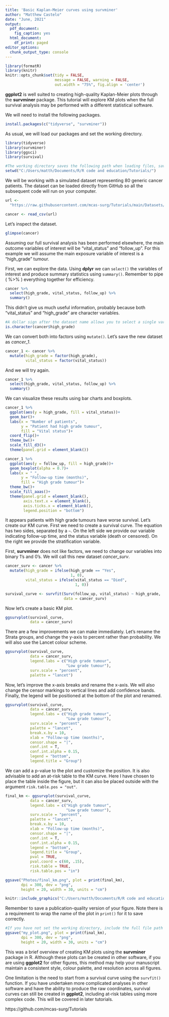 ---
title: 'Basic Kaplan-Meier curves using survminer'
author: "Matthew Castelo"
date: "June, 2021"
output:
  pdf_document:
    fig_caption: yes
  html_document:
    df_print: paged
editor_options:
  chunk_output_type: console
---

```{r setup, include=FALSE}
library(formatR)
library(knitr)
knitr::opts_chunk$set(tidy = FALSE, 
                      message = FALSE, warning = FALSE,
                      out.width = "75%", fig.align = 'center')
```

**ggplot2** is well suited to creating high-quality Kaplan-Meier plots through the **survminer** package. This tutorial will explore KM plots when the full survival analysis may be performed with a different statistical software.

We will need to install the following packages. 

```{r, eval = FALSE}
install.packages(c("tidyverse", "survminer"))
```

As usual, we will load our packages and set the working directory. 

```{r}
library(tidyverse)
library(survminer)
library(ggsci)
library(survival)

#The working directory saves the following path when loading files, saving plots, etc
setwd("C:/Users/matth/Documents/R/R code and education/Tutorials/")
```

We will be working with a simulated dataset representing 80 generic cancer patients. The dataset can be loaded directly from GitHub so all the subsequent code will run on your computer. 

```{r}
url <- 
  "https://raw.githubusercontent.com/mcas-surg/Tutorials/main/Datasets/generic_cancer.csv"

cancer <- read_csv(url)
```

Let's inspect the dataset. 

```{r}
glimpse(cancer)
```

Assuming our full survival analysis has been performed elsewhere, the main outcome variables of interest will be "vital_status" and "follow_up". For this example we will assume the main exposure variable of interest is a "high_grade" tumour. 

First, we can explore the data. Using **dplyr** we can `select()` the variables of interest and produce summary statistics using `summary()`. Remember to pipe ( %>% ) everything together for efficiency. 

```{r}
cancer %>% 
  select(high_grade, vital_status, follow_up) %>% 
  summary()
```

This didn't give us much useful information, probably because both "vital_status" and "high_grade" are character variables. 

```{r}
#A dollar sign after the dataset name allows you to select a single variable
is.character(cancer$high_grade)
```

We can convert both into factors using `mutate()`. Let's save the new dataset as *cancer_1*. 

```{r}
cancer_1 <- cancer %>% 
  mutate(high_grade = factor(high_grade),
         vital_status = factor(vital_status))
```

And we will try again. 

```{r}
cancer_1 %>% 
  select(high_grade, vital_status, follow_up) %>% 
  summary()
```

We can visualize these results using bar charts and boxplots. 

```{r}
cancer_1 %>% 
  ggplot(aes(y = high_grade, fill = vital_status))+
  geom_bar()+
  labs(x = "Number of patients",
       y = "Patient had high grade tumour",
       fill = "Vital status")+
  coord_flip()+
  theme_bw()+
  scale_fill_d3()+
  theme(panel.grid = element_blank())
```

```{r}
cancer_1 %>% 
  ggplot(aes(y = follow_up, fill = high_grade))+
  geom_boxplot(alpha = 0.7)+
  labs(x = " ",
       y = "Follow-up time (months)",
       fill = "High grade tumour")+
  theme_bw()+
  scale_fill_aaas()+
  theme(panel.grid = element_blank(),
        axis.text.x = element_blank(),
        axis.ticks.x = element_blank(),
        legend.position = "bottom")
```

It appears patients with high grade tumours have worse survival. Let's create our KM curve. First we need to create a survival curve. The equation has two sides, separated by a `~`. On the left side we provide our variable indicating follow-up time, and the status variable (death or censored). On the right we provide the stratification variable. 

First, **survminer** does not like factors, we need to change our variables into binary 1's and 0's. We will call this new dataset *cancer_surv*. 

```{r}
cancer_surv <- cancer %>% 
  mutate(high_grade = ifelse(high_grade == "Yes",
                             1, 0),
         vital_status = ifelse(vital_status == "Died",
                               1, 0))

survival_curve <- survfit(Surv(follow_up, vital_status) ~ high_grade,
                          data = cancer_surv)
```

Now let's create a basic KM plot. 

```{r}
ggsurvplot(survival_curve, 
           data = cancer_surv)
```

There are a few improvements we can make immediately. Let's rename the Strata groups, and change the y-axis to percent rather than probability. We will also use the Lancet colour scheme. 

```{r}
ggsurvplot(survival_curve, 
           data = cancer_surv,
           legend.labs = c("High grade tumour",
                           "Low grade tumour"),
           surv.scale = "percent",
           palette = "lancet")
```

Now, let's improve the x-axis breaks and rename the x-axis. We will also change the censor markings to vertical lines and add confidence bands. Finally, the legend will be positioned at the bottom of the plot and renamed.

```{r}
ggsurvplot(survival_curve, 
           data = cancer_surv,
           legend.labs = c("High grade tumour",
                           "Low grade tumour"),
           surv.scale = "percent",
           palette = "lancet",
           break.x.by = 10,
           xlab = "Follow-up time (months)",
           censor.shape = "|",
           conf.int = T,
           conf.int.alpha = 0.15,
           legend = "bottom",
           legend.title = "Group")
```

We can add a p-value to the plot and customize the position. It is also advisable to add an at-risk table to the KM curve. Here I have chosen to place the table inside the figure, but it can also be placed outside with the argument `risk.table.pos = "out"`. 

```{r}
final_km <- ggsurvplot(survival_curve, 
           data = cancer_surv,
           legend.labs = c("High grade tumour",
                           "Low grade tumour"),
           surv.scale = "percent",
           palette = "lancet",
           break.x.by = 10,
           xlab = "Follow-up time (months)",
           censor.shape = "|",
           conf.int = T,
           conf.int.alpha = 0.15,
           legend = "bottom",
           legend.title = "Group",
           pval = TRUE,
           pval.coord = c(60, .15),
           risk.table = TRUE,
           risk.table.pos = "in")
```
```{r, echo=FALSE, out.width="100%"}
ggsave("Photos/final_km.png", plot = print(final_km), 
       dpi = 300, dev = "png",
       height = 20, width = 30, units = "cm")

knitr::include_graphics("C:/Users/matth/Documents/R/R code and education/Tutorials/Photos/final_km.png")
```

Remember to save a publication-quality version of your figure. Note there is a requirement to wrap the name of the plot in `print()` for it to save correctly. 

```{r, eval = FALSE}
#If you have not set the working directory, include the full file path
ggsave("my_plot.png", plot = print(final_km), 
       dpi = 300, dev = "png",
       height = 20, width = 30, units = "cm")
```

This was a brief overview of creating KM plots using the **survminer** package in R. Although these plots can be created in other software, if you are using **ggplot2** for other figures, this method may help your manuscript maintain a consistent style, colour palette, and resolution across all figures. 

One limitation is the need to start from a survival curve using the `survfit()` function. If you have undertaken more complicated analyses in other software and have the ability to produce the raw coordinates, survival curves can still be created in **ggplot2**, including at-risk tables using more complex code. This will be covered in later tutorials. 

https://github.com/mcas-surg/Tutorials